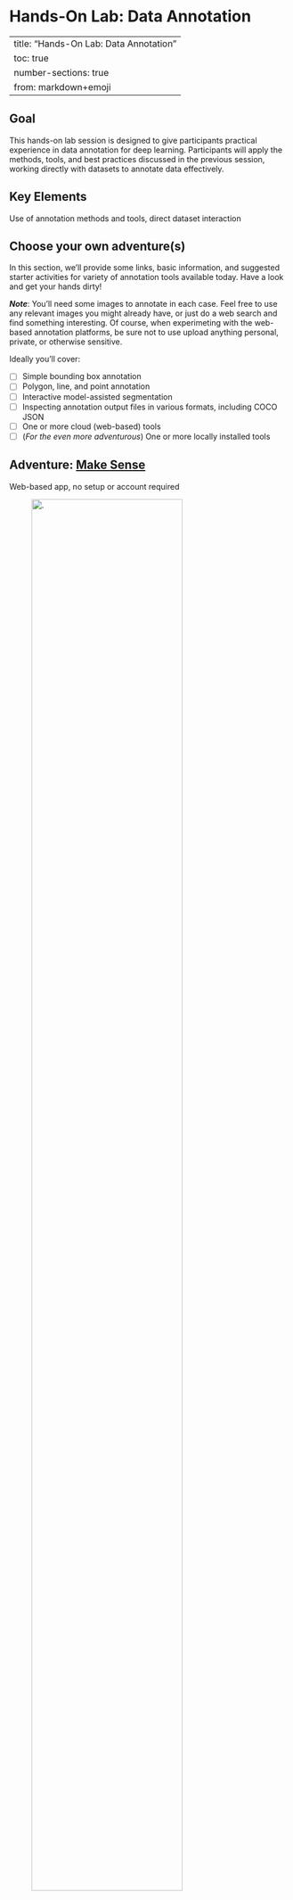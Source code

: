 # Hands-On Lab: Data Annotation

---
title: "Hands-On Lab: Data Annotation"
toc: true
number-sections: true
from: markdown+emoji
---

## Goal {.unnumbered}
This hands-on lab session is designed to give participants practical experience in data annotation for deep learning. Participants will apply the methods, tools, and best practices discussed in the previous session, working directly with datasets to annotate data effectively.

## Key Elements {.unnumbered}
Use of annotation methods and tools, direct dataset interaction

## Choose your own adventure(s) {.unnumbered}

In this section, we'll provide some links, basic information, and suggested starter activities for variety of annotation tools available today. Have a look and get your hands dirty!

_**Note**_: You'll need some images to annotate in each case. Feel free to use any relevant images you might already have, or just do a web search and find something interesting. Of course, when experimeting with the web-based annotation platforms, be sure not to use upload anything personal, private, or otherwise sensitive.

Ideally you'll cover:

- [ ] Simple bounding box annotation
- [ ] Polygon, line, and point annotation
- [ ] Interactive model-assisted segmentation
- [ ] Inspecting annotation output files in various formats, including COCO JSON
- [ ] One or more cloud (web-based) tools
- [ ] (_For the even more adventurous_) One or more locally installed tools

## Adventure: [Make Sense](https://www.makesense.ai/)
::: {.callout-note appearance="simple" icon="false"}
Web-based app, no setup or account required
:::

![.](/images/data-annotation/tool-makesense.jpg){.lightbox width=80%}

- MakeSense.ai is a simple, single-user, browser-based image annotation app
- Supports annotation via bounding boxes, poylgons, points, and lines
- Upload one or more images, apply/edit annotations, then export annotations
- Offers model-based semi-automated annotation with an accept/reject interface
- If you prefer, you can also grab the [source code](https://github.com/SkalskiP/make-sense) and run it locally using npm or Docker

_**Things to try**_

- [ ] Upload one or more images
- [ ] Play around with manually creating various annotations of various classes. What is the experience?
- [ ] Use Actions to edit label names, colors, etc
- [ ] Use Actions to export annotations. What formats are offered?
- [ ] Try exporting polygon annotations in both VGG and COCO format. How do they compare?
- [ ] Use Actions to run the COCO SSD model locally to suggest boxes. How well does it work?
- [ ] When you're done: Evaluate this tool with respect to the software considerations in @sec-software

## Adventure: [Roboflow](https://app.roboflow.com/)
::: {.callout-note appearance="simple" icon="false"}
Web-based app, requires (free) account signup
:::

![.](/images/data-annotation/tool-roboflow.jpg){.lightbox width=60%}

- Roboflow offers a cloud-hosted, web-based platform for computer vision, including tooling for data annotation along with model training and deployment
- They offer a limited free tier, which does not offer any privacy (project and images are automatically public)
- Nice interface for doing annotations, managing artifacts, managing team

_**Things to try**_

- [ ] Create an account and test project
- [ ] Upload one or more images
- [ ] Go to the Annotate interface and experiment with different annotation types. How easy is it to create, edit, and delete annotations?
- [ ] Use the Smart Polygon tool to create polygons by clicking on an object, then refining by adding more clicks inside and outside the object. What is the experience like? Does this speed up your annotations?
- [ ] Go back to the main **Annotate** menu and note how it is organized to support a coherent, team-based annotation workflow. Check out their [collaboration documentation](https://docs.roboflow.com/annotate/team-collaboration). Imagine how you might use this for a multi-person project.

## Adventure: [CVAT](https://www.cvat.ai/)
::: {.callout-note appearance="simple" icon="false"}
Web-based app, requires (free) account signup
:::
![.](/images/data-annotation/tool-cvat.jpg){.lightbox width=60%}

- CVAT can be used as a [desktop application](https://github.com/cvat-ai/cvat) that you [install & run](https://docs.cvat.ai/docs/administration/basics/installation/) on your own local computer or server.
- However, for today, consider creating your own (free) account for annotating using their [hosted platform](https://app.cvat.ai/auth/login)
- The V7 [cvat guide](https://www.v7labs.com/blog/cvat-guide) might be helpful

_**Things to try**_

- [ ] Create a free account
- [ ] Log in and create a test Project. At this stage, you'll need to define at least one relevant label under the Constructor tab (you can edit these later)
- [ ] Create a Task (i.e., a collection of images to annotate) under your Project, and upload one or more images.
- [ ] Start an annotation Job within the task. What do think of the interface? Is the documentation helpful?
- [ ] Using the menu bar on the left, try creating box, polygon, line, and point annotations. _Note_: Click the **Shape** button to start each annotation. How is the experience?
- [ ] Also try creating a 3D cuboid annotation. Figure out how to resize and orient the cube. What do you think?
- [ ] Lastly, try doing brush-based segmentations.
- [ ] After doing some annotations, go to Jobs, use the 3-dots selector on your job to open the action menu, and export annotations in a couple different formats. How do they compare?
- [ ] As a another Jobs action, you can do click on **View analytics** and run a performance report.

## Adventure: [Zooniverse](https://www.zooniverse.org)
::: {.callout-note appearance="simple" icon="false"}
Web-based app, no setup or account required
:::
![.](/images/data-annotation/tool-zooniverse.jpg){.lightbox width=60%}

Zooniverse is a cool community crowdsourcing platform on the web, for data annotation and digitization.

_**Things to try**_

- [ ] Check out the [Penguin Watch](https://www.zooniverse.org/projects/penguintom79/penguin-watch) project.
  - [ ] Visit the **About**, **Talk**, and **Collect** pages. Imagine how you might set up your own project to encourage and support a crowdsourced annotation community
  - [ ] Visit the **Classify** page, go through the Tutorial, and then see how the Task works.
- [ ] Also check out the [Arctic Bears](https://www.zooniverse.org/projects/douglas-clark/the-arctic-bears-project) image classification and interpretation project
- [ ] Feel free to search the site for other projects

## Adventure: [IRIS](https://github.com/ESA-PhiLab/iris) (Intelligently Reinforced Image Segmentation)
::: {.callout-note appearance="simple" icon="false"}
Requires local installation (Python + JavaScript application).

See [Installation instructions](https://github.com/ESA-PhiLab/iris?tab=readme-ov-file#installation) with for setting IRIS up locally with Python/pip.
:::
![.](/images/data-annotation/tool-iris.jpg){.lightbox width=60%}

IRIS is a tool for doing semi-automated image segmentation of satellite imagery (or images in general), with a goal of accelerating the creation of ML training datasets for Earth Observation. The user interface provides configurable simultaneous views of the same image for multispectral imagery, along with interactive AI-assisted segmentation.

Unlike much of the ML we'll encounter this week, the backend model in this case is a gradient boosted decision tree. The reason this works sufficiently well is that IRIS is geared toward segmenting multispectral imagery into a small number of classes, training from scratch on each image; the model is able to learn the correlation structure between features and labels by leveraging multiple features per pixel after the human-in-the-loop manually segments and labels pixels.

For more information, check out the [YouTube video](https://www.youtube.com/watch?v=ERJA2-fTW6k) with the main creator Alistar Francis.

_**Things to try**_

- [ ] Run the IRIS demo that comes with the code
- [ ] Using the onboard help widgets, figure out how to navigate the interface
- [ ] Try iteratively labeling some pixels and running the AI. How does it do?
- [ ] Experiment with changing the views. How does that improve your ability to manually distinguish and label features like clouds?

## Adventure: [Segment-Geospatial](https://samgeo.gishub.org/) (samgeo)
::: {.callout-note appearance="simple" icon="false"}
Requires local installation (Python library), or can be run in a hosted notebook environment (JupyterLab, Google Collab, etc).

See [Installation notes](https://samgeo.gishub.org/installation/).
:::

This is an open source tool that you can either install locally or run in JupyterLab (or Google colab).

First check out the online [Segment Anything Model (SAM) demo](https://segment-anything.com/demo). SAM was developed by Meta AI. It is trained as a generalized segmentation model that is able to segment (but not label) arbitrary objects in an image. It is designed as a _promptable_ tool, which means a user can provide initial point(s) or box(es) that roughly localize an object within an image, and SAM will try to fully segment that object. Alternatively, it can automatically segment an entier image, effectively by self-promtping with a complete grid of points, and then intelligently merging the corresponding segments.

Today, SAM is used by numerous image annotation tools to provide interactive, AI-assisted segmentation capabilities.

One such tool is the [segment-geospatial](https://samgeo.gishub.org/) Python package, which provides some base functionality for applying SAM to geospatial data, either programatically or interactively.

<!-- `sudo apt install libgdal-dev gdal-bin` -->
<!-- My copy of the [Google Colab notebook](https://drive.google.com/drive/folders/1Q2_nxS8Wwk2m_ouubQ1XRyrtvBhJ5kuw) (related to [this workshop](https://samgeo.gishub.org/workshops/cn_workshop/)) -->

Note that in addition to using segment-geospatial directly using Python in a notebook or other environment, you can also play with SAM-assisted segmentation in [QGIS](https://github.com/BjornNyberg/Geometric-Attributes-Toolbox/wiki/User-Guide#segment-anything-model) and [ArcGIS](https://www.arcgis.com/home/item.html?id=9b67b441f29f4ce6810979f5f0667ebe).

_**Things to try**_

- [ ] Run one or more [examples](https://samgeo.gishub.org/#examples)
- [ ] After running [automated segmentation](https://samgeo.gishub.org/examples/automatic_mask_generator/), what do you think about the results?
- [ ] When doing [interactive segmentation](https://samgeo.gishub.org/examples/input_prompts/), how does it do, and what do you think about the results?

## Adventure: [Label Studio](https://labelstud.io/guide/labeling)
::: {.callout-note appearance="simple" icon="false"}
Python app must be installed and run locally (unless you pay for an Enterprise cloud account)

See [Quick start document](https://labelstud.io/guide/quick_start]) with instructions for installing with `pip` and running locally in a web browser.
:::

- Multi-type data labeling and annotation tool with standardized output format
- Works on various data types (text, image, audio)
- Has both [open source option](https://github.com/HumanSignal/label-studio) and [paid cloud service](https://humansignal.com/goenterprise/)
- See online [playground](https://labelstud.io/playground/)

## Other things to try
- [VGG Image Annotator (VIA)](https://www.robots.ox.ac.uk/~vgg/software/via/)
  - Try local installation?

